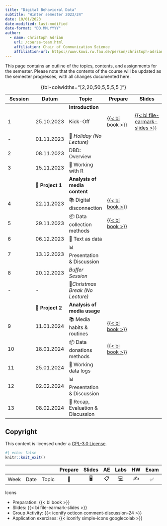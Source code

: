 ```yaml
---
title: "Digital Behavioral Data"
subtitle: "Winter semester 2023/24"
date: 10/01/2023
date-modified: last-modified
date-format: "DD.MM.YYYY"
author: 
  - name: Christoph Adrian 
    url: /course-team.html
    affiliation: Chair of Communication Science
    affiliation-url: https://www.kowi.rw.fau.de/person/christoph-adrian/
---
```


::: callout-note
This page contains an outline of the topics, contents, and assignments for the semester. Please note that the contents of the course will be updated as the semester progresses, with all changes documented here.
:::

| Session | Datum            | Topic                             | Prepare                                                                            | Slides                                                                                                        |
|-----------|-----------|-----------|-----------|-----------|
|         |                  | **Introduction**                  |                                                                                    |                                                                                                               |
| 1       | 25.10.2023       | Kick-Off                          | [{{< bi book >}}](/sessions/session-01.html "Session 01"){aria-label="Session 01"} | [{{< bi file-earmark-slides >}}](/slides/slides-01.html "Slides: Session 01"){aria-label="Slides Session 01"} |
| \-      | 01.11.2023       | 🎃 *Holiday (No Lecture)*         |                                                                                    |                                                                                                               |
| 2       | 08.11.2023       | DBD: Overview                     |                                                                                    |                                                                                                               |
| 3       | 15.11.2023       | 🔨 Working with R                 |                                                                                    |                                                                                                               |
|         | 📂 **Project 1** | **Analysis of media content**     |                                                                                    |                                                                                                               |
| 4       | 22.11.2023       | 📚 Digital disconnection          | [{{< bi book >}}](/sessions/session-04.html "Session 04"){aria-label="Session 01"} |                                                                                                               |
| 5       | 29.11.2023       | 📦 Data collection methods        | [{{< bi book >}}](/sessions/session-05.html "Session 05"){aria-label="Session 01"} |                                                                                                               |
| 6       | 06.12.2023       | 🔨 Text as data                   |                                                                                    |                                                                                                               |
| 7       | 13.12.2023       | 📊 Presentation & Discussion      |                                                                                    |                                                                                                               |
| 8       | 20.12.2023       | *Buffer Session*                  |                                                                                    |                                                                                                               |
| \-      | \-               | 🎄*Christmas Break (No Lecture)*  |                                                                                    |                                                                                                               |
|         | 📂 **Project 2** | **Analysis of media usage**       |                                                                                    |                                                                                                               |
| 9       | 11.01.2024       | 📚 Media habits & routines        | [{{< bi book >}}](/sessions/session-09.html "Session 09"){aria-label="Session 01"} |                                                                                                               |
| 10      | 18.01.2024       | 📦 Data donations methods         | [{{< bi book >}}](/sessions/session-10.html "Session 10"){aria-label="Session 01"} |                                                                                                               |
| 11      | 25.01.2024       | 🔨 Working data logs              |                                                                                    |                                                                                                               |
| 12      | 02.02.2024       | 📊 Presentation & Discussion      |                                                                                    |                                                                                                               |
| 13      | 08.02.2024       | 🏁 Recap, Evaluation & Discussion |                                                                                    |                                                                                                               |

: {tbl-colwidths="\[2,20,50,5,5,5,5 \]"}

## Copyright

This content is licensed under a [GPL-3.0 License](https://www.gnu.org/licenses/gpl-3.0.en.html).

```r
#| echo: false
knitr::knit_exit()
```

|      |      |       | Prepare | Slides | AE  |                                                    Labs                                                    | HW  | Exam | Project |
|--------|--------|--------|:------:|:------:|:------:|:------:|:------:|:------:|:------:|
| Week | Date | Topic |   📖    |   🖥️   | 📋  | [💻](https://sakai.duke.edu/samigo-app/servlet/Login?id=6fa7ebf3-01af-42a6-91ba-3e813d3901221641094171786) | ✍️  |  ✅  |   📂    |

Icons

-   Preparation: {{< bi book >}}
-   Slides: {{< bi file-earmark-slides >}}
-   Group Activity: {{< iconify octicon comment-discussion-24 >}}
-   Application exercises: {{< iconify simple-icons googlecolab >}}